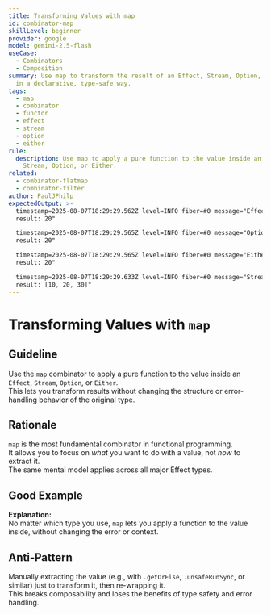 ```yaml
---
title: Transforming Values with map
id: combinator-map
skillLevel: beginner
provider: google
model: gemini-2.5-flash
useCase:
  - Combinators
  - Composition
summary: Use map to transform the result of an Effect, Stream, Option, or Either
  in a declarative, type-safe way.
tags:
  - map
  - combinator
  - functor
  - effect
  - stream
  - option
  - either
rule:
  description: Use map to apply a pure function to the value inside an Effect,
    Stream, Option, or Either.
related:
  - combinator-flatmap
  - combinator-filter
author: PaulJPhilp
expectedOutput: >-
  timestamp=2025-08-07T18:29:29.562Z level=INFO fiber=#0 message="Effect.map
  result: 20"

  timestamp=2025-08-07T18:29:29.565Z level=INFO fiber=#0 message="Option.map
  result: 20"

  timestamp=2025-08-07T18:29:29.565Z level=INFO fiber=#0 message="Either.map
  result: 20"

  timestamp=2025-08-07T18:29:29.633Z level=INFO fiber=#0 message="Stream.map
  result: [10, 20, 30]"
---
```


# Transforming Values with `map`

## Guideline

Use the `map` combinator to apply a pure function to the value inside an `Effect`, `Stream`, `Option`, or `Either`.  
This lets you transform results without changing the structure or error-handling behavior of the original type.

## Rationale

`map` is the most fundamental combinator in functional programming.  
It allows you to focus on *what* you want to do with a value, not *how* to extract it.  
The same mental model applies across all major Effect types.

## Good Example

<Example path="./src/combinator-map.ts" />

**Explanation:**  
No matter which type you use, `map` lets you apply a function to the value inside, without changing the error or context.

## Anti-Pattern

Manually extracting the value (e.g., with `.getOrElse`, `.unsafeRunSync`, or similar) just to transform it, then re-wrapping it.  
This breaks composability and loses the benefits of type safety and error handling.